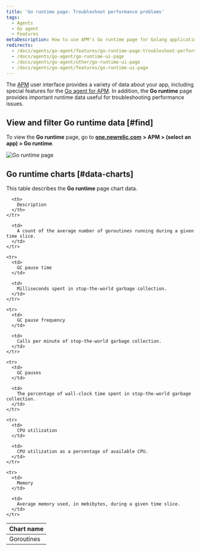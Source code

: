 ```yaml
---
title: 'Go runtime page: Troubleshoot performance problems'
tags:
  - Agents
  - Go agent
  - Features
metaDescription: How to use APM's Go runtime page for Golang applications to help troubleshoot performance issues.
redirects:
  - /docs/agents/go-agent/features/go-runtime-page-troubleshoot-performance-problems
  - /docs/agents/go-agent/go-runtime-ui-page
  - /docs/agents/go-agent/other/go-runtime-ui-page
  - /docs/agents/go-agent/features/go-runtime-ui-page
---
```


The [APM](/docs/apm) user interface provides a variety of data about your app, including special features for the [Go agent for APM](/docs/agents/go-agent/get-started/new-relic-go). In addition, the **Go runtime** page provides important runtime data useful for troubleshooting performance issues.

## View and filter Go runtime data [#find]

To view the **Go runtime** page, go to [**one.newrelic.com**](http://one.newrelic.com) **> APM > (select an app) > Go runtime**.

![Go runtime page](src/images/go-runtime.png 'Go runtime page')

## Go runtime charts [#data-charts]

This table describes the **Go runtime** page chart data.

<table>
  <thead>
    <tr>
      <th style={{ width: "200px" }}>
        Chart name
      </th>

      <th>
        Description
      </th>
    </tr>

  </thead>

  <tbody>
    <tr>
      <td>
        Goroutines
      </td>

      <td>
        A count of the average number of goroutines running during a given time slice.
      </td>
    </tr>

    <tr>
      <td>
        GC pause time
      </td>

      <td>
        Milliseconds spent in stop-the-world garbage collection.
      </td>
    </tr>

    <tr>
      <td>
        GC pause frequency
      </td>

      <td>
        Calls per minute of stop-the-world garbage collection.
      </td>
    </tr>

    <tr>
      <td>
        GC pauses
      </td>

      <td>
        The percentage of wall-clock time spent in stop-the-world garbage collection.
      </td>
    </tr>

    <tr>
      <td>
        CPU utilization
      </td>

      <td>
        CPU utilization as a percentage of available CPU.
      </td>
    </tr>

    <tr>
      <td>
        Memory
      </td>

      <td>
        Average memory used, in mebibytes, during a given time slice.
      </td>
    </tr>

  </tbody>
</table>

